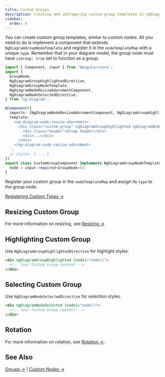 ```yaml
---
title: Custom Groups
description: Creating and configuring custom group templates in ngDiagram
sidebar:
  order: 4
---
```


You can create custom group templates, similar to custom nodes.
All you need to do is implement a component that extends `NgDiagramGroupNodeTemplate` and register it in the `nodeTemplateMap` with a unique `type`.
Remember that in your diagram model, the group node must have `isGroup: true` set to function as a group.

```typescript {22}
import { Component, input } from '@angular/core';
import {
  GroupNode,
  NgDiagramGroupHighlightedDirective,
  NgDiagramGroupNodeTemplate,
  NgDiagramNodeResizeAdornmentComponent,
  NgDiagramNodeSelectedDirective,
} from 'ng-diagram';

@Component({
  imports: [NgDiagramNodeResizeAdornmentComponent, NgDiagramGroupHighlightedDirective, NgDiagramNodeSelectedDirective],
  template: `
    <ng-diagram-node-resize-adornment>
      <div class="custom-group" ngDiagramGroupHighlighted ngDiagramNodeSelected [node]="node()">
        <div class="header">Group header</div>
        <div>...</div>
      </div>
    </ng-diagram-node-resize-adornment>
  `,
  // styles: { ... }
})
export class CustomGroupComponent implements NgDiagramGroupNodeTemplate {
  node = input.required<GroupNode>();
}
```

Register your custom group in the `nodeTemplateMap` and assign its `type` to the group node.

[Registering Custom Types →](/docs/guides/nodes/custom-nodes/#registration)

## Resizing Custom Group

For more information on resizing, see [Resizing →](/docs/guides/nodes/resizing)

## Highlighting Custom Group

Use `NgDiagramGroupHighlightedDirective` for highlight styles.

```html
<div ngDiagramGroupHighlighted [node]="node()">
  <!-- Your Custom Group content -->
</div>
```

## Selecting Custom Group

Use `NgDiagramNodeSelectedDirective` for selection styles.

```html
<div ngDiagramNodeSelected [node]="node()">
  <!-- Your Custom Group content -->
</div>
```

## Rotation

For more information on rotation, see [Rotation →](/docs/guides/nodes/rotation).

## See Also

[Groups →](/docs/guides/nodes/groups) | [Custom Nodes →](/docs/guides/nodes/custom-nodes)
